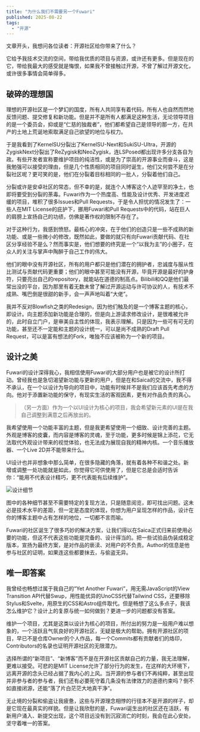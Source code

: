 ```yaml
---
title: "为什么我们不需要另一个Fuwari"
published: 2025-08-22
tags: 
  - "开源"
---
```

文章开头，我想问各位读者：开源社区给你带来了什么？

它给予我技术交流的空间，带给我优质的项目与资源，或许还有更多。但是现在的它，带给我最大的感受就是悔恨，如果我不曾接触过开源，不曾了解过开源文化，或许很多事情会简单得多。

## 破碎的理想国
理想的开源社区是一个梦幻的国度，所有人共同享有着代码，所有人也自然而然地反馈问题、提交修复和新功能。但是并不是所有人都满足这种生活，无论领导项目的是一个委员会，抑或是“仁慈的独裁者”，他们都希望自己是领导的那一方，在共产的土地上荒诞地索取满足自己欲望的地位与权力。

于是我看到了KernelSU分裂出了KernelSU-Next和SukiSU-Ultra，开源的ZygiskNext分裂出了ReZygisk和NeoZygisk，连LSPosed都出现许多分支各自为政。有些开发者宣称要维护项目的纯洁性，或是为了崇高的开源事业而奋斗，这是我勉强可以接受的理由，但是几个性质相同的项目同时诞生，他们又何尝不是在分裂社区呢？更可笑的是，他们在分裂着目标相同的一批人，分裂着他们自己。

分裂或许是安卓社区的常态，但不幸的是，就连个人博客这个人迹罕至的净土，也即将要受到分裂的荼毒。Fuwari作为一个热度高、性能及设计优秀、开发进度迟缓的项目，堆积了很多Issues和Pull Requests，于是令人担忧的情况发生了：一些人在MIT License的庇护下，挪用Fuwari和Pull Requests中的代码，站在巨人的肩膀上宣扬自己的功绩，仿佛是著作权的限制不存在了。

对于这种行为，我感到愤怒。最核心的冲突，在于他们的创造只是一些不成熟的新功能、或是一些微小的修改，既然如此，要做的就只有向Fuwari贡献代码、在社区分享经验不是么？然而事实是，他们想要的终究是一个“以我为主”的小圈子，在众人的关注与掌声中陶醉于自己工作的伟大。

他们的眼中没有开源社区，所有的用户都只是他们潜在的拥护者，忠诚度与服从性比测试与贡献代码更重要；他们的眼中甚至可能没有开源，毕竟开源是最好的护身符，只要亮出自己的repository，就能站在道德的制高点。Bilibili和QQ是他们最常出没的平台，因为那里有着无数未曾了解过开源运动与许可协议的人，有技术不成熟、嘴巴倒是很甜的新手，会一声声地叫着“大佬”。

我并不反对Blowfish之类的Redesign，因为他们触及的是一个博客主题的核心，即设计。向主题添加新功能是合理的，但是向上游请求修改设计，是很难被允许的，此时自立门户，是审美自主性的体现，我表示理解。只是因为一些可有可无的功能，甚至还不一定能和主题的设计统一，可以是尚不成熟的Draft Pull Request，可以是富有想法的Fork，唯独不应该被称为一个新的项目。

## 设计之美
Fuwari的设计深得我心，我相信使用Fuwari的大部分用户也是被它的设计所打动。曾经我也是急切渴望新功能与更新的用户，但是在和Saica的交流中，我不得不承认，在一个以设计为导向的项目中，功能有时候并不是我们应该首先考虑的方向。他对于添置新功能的保守，有现实生活的客观因素，更有对作品负责的真心。

>（另一方面）作为一个以UI设计为核心的项目，我会希望新元素的UI是在我自己调整到满意之后再放出的。

我希望使用一个功能丰富的主题，但是我更希望使用一个细致、设计完善的主题。外观是博客的皮囊，而内容是博客的灵魂，至于功能，更多时候是锦上添花，它无法取代外观设计带来的视觉体验，也无法成为展现自我的精神内核。一个音乐播放器、一个Live 2D并不能带来什么。

UI设计也并非想象中那么简单，在很多隐藏的角落，就有着各种不和谐之处。新增或调整一处功能就是如此，你觉得它可供使用了，但是它总是会适时告诉你：“能用不代表设计精巧，更不代表能有后续维护”。

![设计细节](https://blog-static.xeonzilla.top/img/fuwari_is_all_you_need/01.avif "设计细节")

图中的各种细节甚至不需要特定的复现方法，只是随意阅览，即可找出问题。这未必是技术水平的差距，但一定是态度的体现，你想为用户呈现怎样的作品，设计在你的博客主题中占有怎样的地位，一切都不言而喻。

Fuwari的社区诞生了很多巧妙的解决方案，让我们得以在Saica正式归来前使用必要的功能，但这不代表这些功能是完备的、设计得当的。把一些试验品伪装成稳定版本，宣扬为最终方案，是对作品的亵渎、对用户的不负责。Author的信息是他参与社区的证明，如果连这些都要抹去，与偷盗无异。

## 唯一即答案
我曾经也畅想过属于我自己的“Yet Another Fuwari”，用无需JavaScript的View Transition API代替Swup，用性能优异的UnoCSS代替Tailwind CSS，还要移除Stylus和Svelte，用原生的CSS和Astro组件取代。但是畅想了这么多点子，我该怎么维护它？设计上的复原与统一如何做到？更进一步的问题都没有答案。

维护一个项目，尤其是这类以设计为核心的项目，所付出的努力是一般用户难以想象的，一个活跃且气氛良好的开源社区，无疑是极大的帮助。拥有开源社区的项目，早已不是仓库Owner的个人作品，每一个Commits都有贡献者们的烙印，Contributors的名录也证明开源社区的无限潜力。

选择所谓的“新项目”、“新博客”而不是在开源社区贡献自己的力量，我无法理解，更难以接受。可悲的是MIT License允许了部分行为的发生，在这样的大环境下，远离开源的念头已经占据了我内心的上风。当开源的参与者们不再纯粹，甚至出现并非参与者的参与者，我们还有必要死守着几条没有法律效力的道德约束吗？倒不如直接闭源，还能“落了片白茫茫大地真干净”。

无止境的分裂和偷盗让我疲惫，这些与开源理念相悖的行径本不是开源的样子，却是它现在最真实的样貌。但是让我欣慰的是，Fuwari诞生出的社区还在活跃，有新用户涌入、新提交出现，这个项目远没有到沉寂消亡的时刻，我会在此心安处，坚守着唯一的答案。